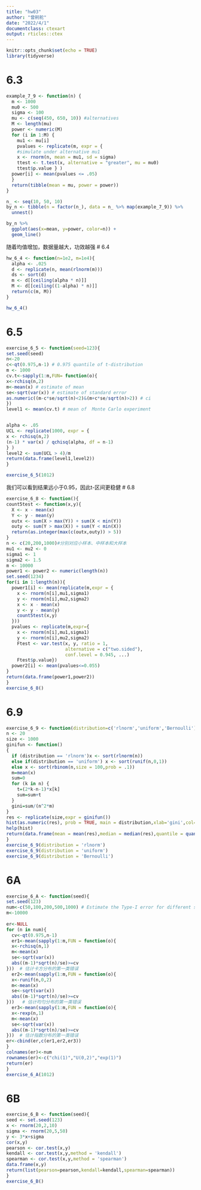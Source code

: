 ```yaml
---
title: "hw03"
author: "曾舸舵"
date: "2022/4/1"
documentclass: ctexart
output: rticles::ctex
---
```

```r
knitr::opts_chunk$set(echo = TRUE)
library(tidyverse)
```
# 6.3
```r
example_7_9 <- function(n) {
  m <- 1000
  mu0 <- 500
  sigma <- 100
  mu <- c(seq(450, 650, 10)) #alternatives
  M <- length(mu)
  power <- numeric(M)
  for (i in 1:M) {
    mu1 <- mu[i]
    pvalues <- replicate(m, expr = {
    #simulate under alternative mu1
    x <- rnorm(n, mean = mu1, sd = sigma)
    ttest <- t.test(x, alternative = "greater", mu = mu0)
    ttest$p.value } )
  power[i] <- mean(pvalues <= .05)
  }
  return(tibble(mean = mu, power = power))
}

n_ <- seq(10, 50, 10)
by_n <- tibble(n = factor(n_), data = n_ %>% map(example_7_9)) %>% 
  unnest()

by_n %>% 
  ggplot(aes(x=mean, y=power, color=n)) +
  geom_line()

```
随着均值增加，数据量越大，功效越强
# 6.4
```r
hw_6_4 <- function(n=1e2, m=1e4){
  alpha <- .025
  d <- replicate(n, mean(rlnorm(m)))
  ds <- sort(d)
  m <- d[[ceiling(alpha * n)]]
  M <- d[[ceiling((1-alpha) * n)]]
  return(c(m, M))
}

hw_6_4()
```
# 6.5
```r
exercise_6_5 <- function(seed=123){
set.seed(seed)
n<-20
c<-qt(0.975,n-1) # 0.975 quantile of t-distribution
m <- 1000
cv.t<-sapply(1:m,FUN= function(o){
x<-rchisq(n,2)
m<-mean(x) # estimate of mean
se<-sqrt(var(x)) # estimate of standard error
as.numeric((m-c*se/sqrt(n)<2)&(m+c*se/sqrt(n)>2)) # ci
})
level1 <- mean(cv.t) # mean of  Monte Carlo experiment


alpha <- .05
UCL <- replicate(1000, expr = {
x <- rchisq(n,2)
(n-1) * var(x) / qchisq(alpha, df = n-1)
} )
level2 <- sum(UCL > 4)/m
return(data.frame(level1,level2))
}

exercise_6_5(1012)

```
我们可以看到结果远小于0.95，因此t-区间更稳健
# 6.8
```r
exercise_6_8 <- function(){
count5test <- function(x,y){
  X <- x - mean(x)
  Y <- y - mean(y)
  outx <- sum(X > max(Y)) + sum(X < min(Y))
  outy <- sum(Y > max(X)) + sum(Y < min(X))
  return(as.integer(max(c(outx,outy)) > 5))
}
n <- c(20,200,1000)#分别对应小样本、中样本和大样本
mu1 <- mu2 <- 0
sigma1 <- 1
sigma2 <- 1.5
m <- 10000
power1 <- power2 <- numeric(length(n))
set.seed(1234)
for(i in 1:length(n)){
  power1[i] <- mean(replicate(m,expr = {
    x <- rnorm(n[i],mu1,sigma1)
    y <- rnorm(n[i],mu2,sigma2)
    x <- x - mean(x)
    y <- y - mean(y)
    count5test(x,y)
  }))
  pvalues <- replicate(m,expr={
    x <- rnorm(n[i],mu1,sigma1)
    y <- rnorm(n[i],mu2,sigma2)
    Ftest <- var.test(x, y, ratio = 1,
                      alternative = c("two.sided"),
                      conf.level = 0.945, ...)
    Ftest$p.value})
  power2[i] <- mean(pvalues<=0.055)
}
return(data.frame(power1,power2))
}
exercise_6_8()
```
# 6.9
```r
exercise_6_9 <- function(distribution=c('rlnorm','uniform','Bernoulli')){
n <- 20
size <- 1000
ginifun <- function()
{
  if (distribution == 'rlnorm')x <- sort(rlnorm(n))
  else if(distribution == 'uniform') x <- sort(runif(n,0,1))
  else x <- sort(rbinom(n,size = 100,prob = .1))
  m=mean(x)
  sum=0
  for (k in n) {
    t=(2*k-n-1)*x[k]
    sum=sum+t
  }
  gini=sum/(n^2*m)
}
res <- replicate(size,expr = ginifun())
hist(as.numeric(res), prob = TRUE, main = distribution,xlab='gini',col='skyblue')
help(hist)
return(data.frame(mean = mean(res),median = median(res),quantile = quantile(res,seq(.1,.9,.1))))
}
exercise_6_9(distribution = 'rlnorm')
exercise_6_9(distribution = 'uniform')
exercise_6_9(distribution = 'Bernoulli')
```
# 6A
```r
exercise_6_A <- function(seed){
set.seed(123)
num<-c(50,100,200,500,1000) # Estimate the Type-I error for different sizes.
m<-10000
 
er<-NULL
for (n in num){
  cv<-qt(0.975,n-1)
  er1<-mean(sapply(1:m,FUN = function(o){
  x<-rchisq(n,1)
  m<-mean(x)
  se<-sqrt(var(x))
  abs((m-1)*sqrt(n)/se)>=cv
}))  # 估计卡方分布的第一类错误
  er2<-mean(sapply(1:m,FUN = function(o){
  x<-runif(n,0,2)
  m<-mean(x)
  se<-sqrt(var(x))
  abs((m-1)*sqrt(n)/se)>=cv
}))   # 估计均匀分布的第一类错误
  er3<-mean(sapply(1:m,FUN = function(o){
  x<-rexp(n,1)
  m<-mean(x)
  se<-sqrt(var(x))
  abs((m-1)*sqrt(n)/se)>=cv 
}))  # 估计指数分布的第一类错误
er<-cbind(er,c(er1,er2,er3))
}
colnames(er)<-num
rownames(er)<-c("chi(1)","U(0,2)","exp(1)")
return(er)                
}
exercise_6_A(1012)

```
# 6B
```r
exercise_6_B <- function(seed){
seed <- set.seed(123)
x <- rnorm(20,2,10)
sigma <- rnorm(20,5,50)
y <- 3*x+sigma
cor(x,y)
pearson <- cor.test(x,y)
kendall <- cor.test(x,y,method = 'kendall')
spearman <- cor.test(x,y,method = 'spearman')
data.frame(x,y)
return(list(pearson=pearson,kendall=kendall,spearman=spearman))
}
exercise_6_B()
```
